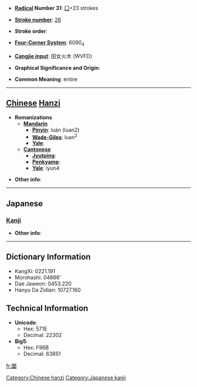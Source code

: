 * '''[[Wiktionary:Chinese radical index| Radical]] Number 31''': [[Wiktionary:Chinese radical index 囗|囗]]+23 strokes

* '''[[Wiktionary:Chinese total strokes index|Stroke number]]''': [[Wiktionary:Chinese total strokes index 26|26]]

* '''Stroke order''': 

* '''[[Wiktionary:Chinese four corner index|Four-Corner System]]''': 6090<sub>4</sub>

* '''[[Wiktionary:Chinese Cangjie index|Cangjie input]]''': 田女火木 (WVFD)

* '''Graphical Significance and Origin''': 

* '''Common Meaning''': entire

----

== [[Chinese]] [[Hanzi]] ==

* '''Romanizations'''
** '''[[Mandarin]]'''
*** '''[[Pinyin]]''': luán (luan2)
*** '''[[Wade-Giles]]''': luan<sup>2</sup>
*** '''[[Yale]]''': 
** '''[[Cantonese]]'''
*** '''[[Jyutping]]''':
*** '''[[Penkyamp]]''': 
*** '''[[Yale]]''': lyun4

* '''Other info''': 

----

==Japanese==
===[[Kanji]]===
{{kanji|on readings=[[らん]] (ran)
|kun readings=
}}

* '''Other info''':  

----

== Dictionary Information ==

* KangXi: 0221.191
* Morohashi: 04866'
* Dae Jaweon: 0453.220
* Hanyu Da Zidian: 10727.160

== Technical Information ==

* '''Unicode''':
** Hex: 571E
** Decimal: 22302
* '''Big5''':
** Hex: F96B
** Decimal: 63851

[[Category:Chinese hanzi]]
[[Category:Japanese kanji]]

[[fr:圞]]